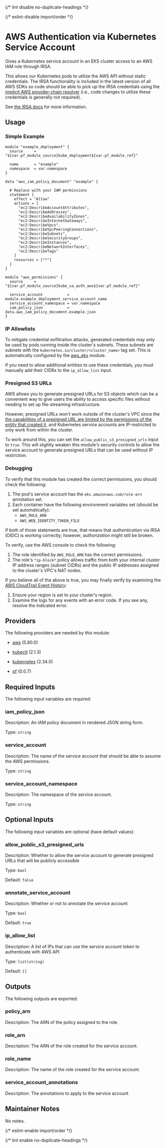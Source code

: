 
{/* lint disable no-duplicate-headings */}

{/* eslint-disable import/order */}
<ModuleHeader name="kube_sa_auth_aws" sourceHref="https://github.com/Panfactum/stack/tree/__PANFACTUM_VERSION_EDGE__/packages/infrastructure/kube_sa_auth_aws" status="stable" type="submodule"/>

# AWS Authentication via Kubernetes Service Account

Gives a Kubernetes service account in an EKS cluster access to an AWS IAM role through IRSA.

This allows our Kubernetes pods to utilize the AWS API without static credentials. The IRSA functionality
is included in the latest version of all AWS SDKs so code should be able to pick up the IRSA credentials
using the [implicit AWS provider-chain resolver](https://docs.aws.amazon.com/sdkref/latest/guide/standardized-credentials.html) (i.e., code changes to utilize these credentials is generally not required).

See [the IRSA docs](https://docs.aws.amazon.com/eks/latest/userguide/iam-roles-for-service-accounts.html) for more information.

## Usage

### Simple Example

```hcl
module "example_deployment" {
  source     = "${var.pf_module_source}kube_deployment${var.pf_module_ref}"

  name       = "example"
  namespace  = var.namespace
}

data "aws_iam_policy_document" "example" {

  # Replace with your IAM permissions
  statement {
    effect = "Allow"
    actions = [
      "ec2:DescribeAccountAttributes",
      "ec2:DescribeAddresses",
      "ec2:DescribeAvailabilityZones",
      "ec2:DescribeInternetGateways",
      "ec2:DescribeVpcs",
      "ec2:DescribeVpcPeeringConnections",
      "ec2:DescribeSubnets",
      "ec2:DescribeSecurityGroups",
      "ec2:DescribeInstances",
      "ec2:DescribeNetworkInterfaces",
      "ec2:DescribeTags"
    ]
    resources = ["*"]
  }
}

module "aws_permissions" {
  source     = "${var.pf_module_source}kube_sa_auth_aws${var.pf_module_ref}"
   
  service_account           = module.example_deployment.service_account_name
  service_account_namespace = var.namespace
  iam_policy_json           = data.aws_iam_policy_document.example.json
}
```

### IP Allowlists

To mitigate credential exfiltration attacks,
generated credentials may only be used by pods running inside the cluster's subnets. These
subnets are subnets with the `kubernetes.io/cluster/<cluster_name>` tag set. This is automatically
configured by the [aws\_eks](/docs/edge/reference/infrastructure-modules/submodule/aws/aws\_eks) module.

If you need to allow additional entities to use these credentials, you must manually
add their CIDRs to the `ip_allow_list` input.

### Presigned S3 URLs

AWS allows you to generate presigned URLs for S3 objects which can be a convenient way to give
users the ability to access specific files without needing to set up file-streaming infrastructure.

However, presigned URLs won't work outside of the cluster's VPC since the
[the capabilities of a presigned URL are limited by the permissions of the entity that created it,](https://docs.aws.amazon.com/AmazonS3/latest/userguide/using-presigned-url.html#PresignedUrlUploadObject-LimitCapabilities) and Kubernetes service accounts
are IP-restricted to only work from within the cluster.

To work around this, you can set the `allow_public_s3_presigned_urls` input to `true`. This will slightly weaken this module's
security controls to allow the service account to generate presigned URLs that can be used without IP restriction.

### Debugging

To verify that this module has created the correct permissions, you should check
the following:

1. The pod's service account has the `eks.amazonaws.com/role-arn` annotation set.
2. Each container have the following environment variables set (should be set automatically):
    - `AWS_ROLE_ARN`
    - `AWS_WEB_IDENTITY_TOKEN_FILE`

If both of those statements are true, that means that *authentication* via IRSA (OIDC) is working
correctly; however, *authorization* might still be broken.

To verify, use the AWS console to check the following:
1. The role identified by `AWS_ROLE_ARN` has the correct permissions.
2. The role's `*ip-block*` policy allows traffic from both your internal cluster IP address
ranges (subnet CIDRs) and the public IP addresses assigned to the cluster's VPC's NAT nodes.

If you believe all of the above is true, you may finally verify by examining the [AWS CloudTrail
Event History](https://docs.aws.amazon.com/awscloudtrail/latest/userguide/view-cloudtrail-events.html):

1. Ensure your region is set to your cluster's region.
2. Examine the logs for any events with an error code. If you see any, resolve the indicated error.

## Providers

The following providers are needed by this module:

- [aws](https://registry.terraform.io/providers/hashicorp/aws/5.80.0/docs) (5.80.0)

- [kubectl](https://registry.terraform.io/providers/alekc/kubectl/2.1.3/docs) (2.1.3)

- [kubernetes](https://registry.terraform.io/providers/hashicorp/kubernetes/2.34.0/docs) (2.34.0)

- [pf](https://registry.terraform.io/providers/panfactum/pf/0.0.7/docs) (0.0.7)

## Required Inputs

The following input variables are required:

### iam\_policy\_json

Description: An IAM policy document in rendered JSON string form.

Type: `string`

### service\_account

Description: The name of the service account that should be able to assume the AWS permissions.

Type: `string`

### service\_account\_namespace

Description: The namespace of the service account.

Type: `string`

## Optional Inputs

The following input variables are optional (have default values):

### allow\_public\_s3\_presigned\_urls

Description: Whether to allow the service account to generate presigned URLs that will be publicly accessible

Type: `bool`

Default: `false`

### annotate\_service\_account

Description: Whether or not to annotate the service account

Type: `bool`

Default: `true`

### ip\_allow\_list

Description: A list of IPs that can use the service account token to authenticate with AWS API

Type: `list(string)`

Default: `[]`

## Outputs

The following outputs are exported:

### policy\_arn

Description: The ARN of the policy assigned to the role.

### role\_arn

Description: The ARN of the role created for the service account.

### role\_name

Description: The name of the role created for the service account.

### service\_account\_annotations

Description: The annotations to apply to the service account

## Maintainer Notes

No notes.

{/* eslint-enable import/order */}

{/* lint enable no-duplicate-headings */}

